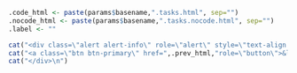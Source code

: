 ```r
.code_html <- paste(params$basename,".tasks.html", sep="")
.nocode_html <- paste(params$basename,".tasks.nocode.html", sep="")
.label <- ""
```


```r
cat("<div class=\"alert alert-info\" role=\"alert\" style=\"text-align: right;\" >")
cat("<a class=\"btn btn-primary\" href=",.prev_html,"role=\"button\">&laquo;",.prev_label,"</a>" )
cat("</div>\n")
```
